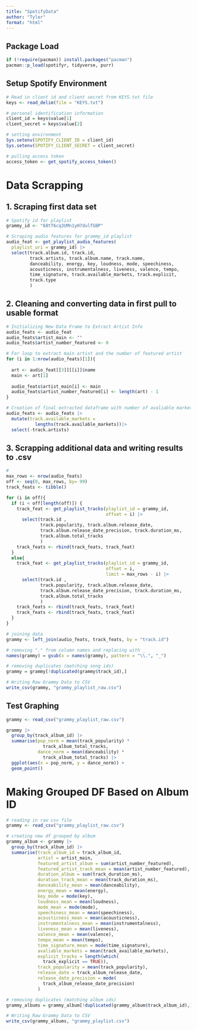 ---
title: "SpotifyData"
author: "Tyler"
format: "html"
---

## Package Load

```{r}

if (!require(pacman)) install.packages("pacman")
pacman::p_load(spotifyr, tidyverse, purr)
```

## Setup Spotify Environment

```{r}
# Read in client id and client secret from KEYS.txt file
keys <- read_delim(file = "KEYS.txt")

# personal identification information
client_id = keys$value[1]
client_secret = keys$value[2]

# setting environment
Sys.setenv(SPOTIFY_CLIENT_ID = client_id)
Sys.setenv(SPOTIFY_CLIENT_SECRET = client_secret)

# pulling access token
access_token <- get_spotify_access_token()
```

# Data Scrapping

## 1. Scraping first data set

```{r}
# Spotify id for playlist
grammy_id <- "68tT6cq3UMn1yH7dulfGBP"

# Scraping audio features for grammy_id playlist
audio_feat <- get_playlist_audio_features(
  playlist_uri = grammy_id) |>
  select(track.album.id, track.id,
         track.artists, track.album.name, track.name,
         danceability, energy, key, loudness, mode, speechiness, 
         acousticness, instrumentalness, liveness, valence, tempo, 
         time_signature, track.available_markets, track.explicit, 
         track.type
         )


```

## 2. Cleaning and converting data in first pull to usable format

```{r}
# Initializing New Data Frame to Extract Artist Info
audio_feats <- audio_feat
audio_feats$artist_main <- ""
audio_feats$artist_number_featured <- 0

# For loop to extract main artist and the number of featured artist
for (i in 1:nrow(audio_feats)[1]){
  
  art <- audio_feat[[3]][[i]]$name
  main <- art[1]
  
  audio_feats$artist_main[i] <- main 
  audio_feats$artist_number_featured[i] <- length(art) - 1
}

# Creation of final extracted dataframe with number of avaliable markets and removing dataframe column track
audio_feats <- audio_feats |>
  mutate(track.available_markets = 
           lengths(track.available_markets))|>
  select(-track.artists)
```

## 3. Scrapping additional data and writing results to .csv

```{r}
# 
max_rows <- nrow(audio_feats)
off <- seq(0, max_rows, by= 99)
track_feats <- tibble()

for (i in off){
  if (i < off[length(off)]) {
    track_feat <- get_playlist_tracks(playlist_id = grammy_id,
                                      offset = i) |>
      select(track.id , 
             track.popularity, track.album.release_date,
             track.album.release_date_precision, track.duration_ms, 
             track.album.total_tracks
             )
    track_feats <- rbind(track_feats, track_feat)
  }
  else{
    track_feat <- get_playlist_tracks(playlist_id = grammy_id,
                                      offset = i, 
                                      limit = max_rows - i) |>
      select(track.id , 
             track.popularity, track.album.release_date,
             track.album.release_date_precision, track.duration_ms, 
             track.album.total_tracks
             )
    track_feats <- rbind(track_feats, track_feat)
    track_feats <- rbind(track_feats, track_feat)
  }
}

# joining data
grammy <- left_join(audio_feats, track_feats, by = "track.id")

# removing "." from column names and replacing with _
names(grammy) = gsub(x = names(grammy), pattern = "\\.", "_")

# removing duplicates (matching song ids)
grammy = grammy[!duplicated(grammy$track_id),]

# Writing Raw Grammy Data to CSV
write_csv(grammy, "grammy_playlist_raw.csv")
```

## Test Graphing

```{r}
grammy <- read_csv("grammy_playlist_raw.csv")

grammy |>
  group_by(track_album_id) |>
  summarise(pop_norm = mean(track_popularity) *
              track_album_total_tracks,
            dance_norm = mean(danceability) *
              track_album_total_tracks) |>
  ggplot(aes(x = pop_norm, y = dance_norm)) +
  geom_point()
```

# Making Grouped DF Based on Album ID

```{r}
# reading in raw csv file
grammy <- read_csv("grammy_playlist_raw.csv")

# creating new df grouped by album
grammy_album <- grammy |>
  group_by(track_album_id) |>
  summarise(track_album_id = track_album_id,
            artist = artist_main,
            featured_artist_album = sum(artist_number_featured),
            featured_artist_track_mean = mean(artist_number_featured),
            duration_album = sum(track_duration_ms),
            duration_track_mean = mean(track_duration_ms),
            danceability_mean = mean(danceability), 
            energy_mean = mean(energy), 
            key_mode = mode(key),
            loudness_mean = mean(loudness), 
            mode_mean = mode(mode),
            speechiness_mean = mean(speechiness),
            acousticness_mean = mean(acousticness),
            instrumentalness_mean = mean(instrumentalness),
            liveness_mean = mean(liveness),
            valence_mean = mean(valence),
            tempo_mean = mean(tempo),
            time_signature_mean = mode(time_signature),
            avaliable_markets = mean(track_available_markets),
            explicit_tracks = length(which(
              track_explicit == TRUE)),
            track_popularity = mean(track_popularity),
            release_date = track_album_release_date,
            release_date_precision = mode(
              track_album_release_date_precision)
            )

# removing duplicates (matching album ids)
grammy_albums = grammy_album[!duplicated(grammy_album$track_album_id),]

# Writing Raw Grammy Data to CSV
write_csv(grammy_albums, "grammy_playlist.csv")
```

